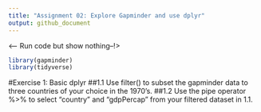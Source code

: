 ```yaml
---
title: "Assignment 02: Explore Gapminder and use dplyr"
output: github_document
---
```

<-- Run code but show nothing--!>
```r
library(gapminder)
library(tidyverse)
```

#Exercise 1: Basic dplyr
##1.1 Use filter() to subset the gapminder data to three countries of your choice in the 1970’s.
##1.2 Use the pipe operator %>% to select “country” and “gdpPercap” from your filtered dataset in 1.1.